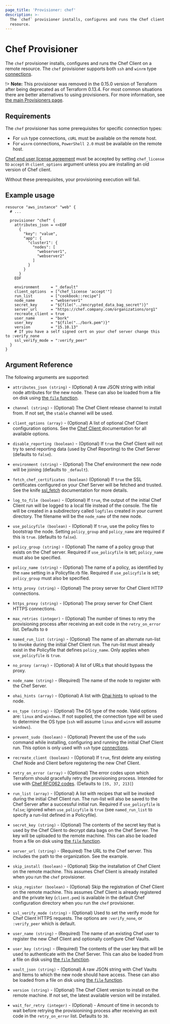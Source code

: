 ```yaml
---
page_title: 'Provisioner: chef'
description: >-
  The `chef` provisioner installs, configures and runs the Chef client on a
  resource.
---
```


# Chef Provisioner

The `chef` provisioner installs, configures and runs the Chef Client on a remote
resource. The `chef` provisioner supports both `ssh` and `winrm` type
[connections](/language/resources/provisioners/connection).

!> **Note:** This provisioner was removed in the 0.15.0 version of Terraform after being deprecated as of Terraform 0.13.4. For most common situations there are better alternatives to using provisioners. For more information, see [the main Provisioners page](/language/resources/provisioners/).

## Requirements

The `chef` provisioner has some prerequisites for specific connection types:

- For `ssh` type connections, `cURL` must be available on the remote host.
- For `winrm` connections, `PowerShell 2.0` must be available on the remote host.

[Chef end user license agreement](https://www.chef.io/end-user-license-agreement/) must be accepted by setting `chef_license` to `accept` in `client_options` argument unless you are installing an old version of Chef client.

Without these prerequisites, your provisioning execution will fail.

## Example usage

```hcl
resource "aws_instance" "web" {
  # ...

  provisioner "chef" {
    attributes_json = <<EOF
      {
        "key": "value",
        "app": {
          "cluster1": {
            "nodes": [
              "webserver1",
              "webserver2"
            ]
          }
        }
      }
    EOF

    environment     = "_default"
    client_options  = ["chef_license 'accept'"]
    run_list        = ["cookbook::recipe"]
    node_name       = "webserver1"
    secret_key      = "${file("../encrypted_data_bag_secret")}"
    server_url      = "https://chef.company.com/organizations/org1"
    recreate_client = true
    user_name       = "bork"
    user_key        = "${file("../bork.pem")}"
    version         = "15.10.13"
    # If you have a self signed cert on your chef server change this to :verify_none
    ssl_verify_mode = ":verify_peer"
  }
}
```

## Argument Reference

The following arguments are supported:

- `attributes_json (string)` - (Optional) A raw JSON string with initial node attributes
  for the new node. These can also be loaded from a file on disk using
  [the `file` function](/language/functions/file).

- `channel (string)` - (Optional) The Chef Client release channel to install from. If not
  set, the `stable` channel will be used.

- `client_options (array)` - (Optional) A list of optional Chef Client configuration
  options. See the [Chef Client ](https://docs.chef.io/config_rb_client.html) documentation
  for all available options.

- `disable_reporting (boolean)` - (Optional) If `true` the Chef Client will not try to send
  reporting data (used by Chef Reporting) to the Chef Server (defaults to `false`).

- `environment (string)` - (Optional) The Chef environment the new node will be joining
  (defaults to `_default`).

- `fetch_chef_certificates (boolean)` (Optional) If `true` the SSL certificates configured
  on your Chef Server will be fetched and trusted. See the knife [ssl_fetch](https://docs.chef.io/knife_ssl_fetch.html)
  documentation for more details.

- `log_to_file (boolean)` - (Optional) If `true`, the output of the initial Chef Client run
  will be logged to a local file instead of the console. The file will be created in a
  subdirectory called `logfiles` created in your current directory. The filename will be
  the `node_name` of the new node.

- `use_policyfile (boolean)` - (Optional) If `true`, use the policy files to bootstrap the
  node. Setting `policy_group` and `policy_name` are required if this is `true`. (defaults to
  `false`).

- `policy_group (string)` - (Optional) The name of a policy group that exists on the Chef
  server. Required if `use_policyfile` is set; `policy_name` must also be specified.

- `policy_name (string)` - (Optional) The name of a policy, as identified by the `name`
  setting in a Policyfile.rb file. Required if `use_policyfile` is set; `policy_group`
  must also be specified.

- `http_proxy (string)` - (Optional) The proxy server for Chef Client HTTP connections.

- `https_proxy (string)` - (Optional) The proxy server for Chef Client HTTPS connections.

- `max_retries (integer)` - (Optional) The number of times to retry the provisioning process
  after receiving an exit code in the `retry_on_error` list. Defaults to `0`

- `named_run_list (string)` - (Optional) The name of an alternate run-list to invoke during the
  initial Chef Client run. The run-list must already exist in the Policyfile that defines
  `policy_name`. Only applies when `use_policyfile` is `true`.

- `no_proxy (array)` - (Optional) A list of URLs that should bypass the proxy.

- `node_name (string)` - (Required) The name of the node to register with the Chef Server.

- `ohai_hints (array)` - (Optional) A list with
  [Ohai hints](https://docs.chef.io/ohai.html#hints) to upload to the node.

- `os_type (string)` - (Optional) The OS type of the node. Valid options are: `linux` and
  `windows`. If not supplied, the connection type will be used to determine the OS type (`ssh`
  will assume `linux` and `winrm` will assume `windows`).

- `prevent_sudo (boolean)` - (Optional) Prevent the use of the `sudo` command while installing, configuring
  and running the initial Chef Client run. This option is only used with `ssh` type
  [connections](/language/resources/provisioners/connection).

- `recreate_client (boolean)` - (Optional) If `true`, first delete any existing Chef Node and
  Client before registering the new Chef Client.

- `retry_on_error (array)` - (Optional) The error codes upon which Terraform should
  gracefully retry the provisioning process. Intended for use with
  [Chef RFC062 codes](https://github.com/chef-boneyard/chef-rfc/blob/master/rfc062-exit-status.md).
  (Defaults to `[35, 37, 213]`)

- `run_list (array)` - (Optional) A list with recipes that will be invoked during the initial
  Chef Client run. The run-list will also be saved to the Chef Server after a successful
  initial run. Required if `use_policyfile` is `false`; ignored when `use_policyfile` is `true`
  (see `named_run_list` to specify a run-list defined in a Policyfile).

- `secret_key (string)` - (Optional) The contents of the secret key that is used
  by the Chef Client to decrypt data bags on the Chef Server. The key will be uploaded to the remote
  machine. This can also be loaded from a file on disk using
  [the `file` function](/language/functions/file).

- `server_url (string)` - (Required) The URL to the Chef server. This includes the path to
  the organization. See the example.

- `skip_install (boolean)` - (Optional) Skip the installation of Chef Client on the remote
  machine. This assumes Chef Client is already installed when you run the `chef`
  provisioner.

- `skip_register (boolean)` - (Optional) Skip the registration of Chef Client on the remote
  machine. This assumes Chef Client is already registered and the private key (`client.pem`)
  is available in the default Chef configuration directory when you run the `chef`
  provisioner.

- `ssl_verify_mode (string)` - (Optional) Used to set the verify mode for Chef Client HTTPS
  requests. The options are `:verify_none`, or `:verify_peer` which is default.

- `user_name (string)` - (Required) The name of an existing Chef user to register
  the new Chef Client and optionally configure Chef Vaults.

- `user_key (string)` - (Required) The contents of the user key that will be used to
  authenticate with the Chef Server. This can also be loaded from a file on disk using
  [the `file` function](/language/functions/file).

- `vault_json (string)` - (Optional) A raw JSON string with Chef Vaults and Items to which the new node
  should have access. These can also be loaded from a file on disk using
  [the `file` function](/language/functions/file).

- `version (string)` - (Optional) The Chef Client version to install on the remote machine.
  If not set, the latest available version will be installed.

- `wait_for_retry (integer)` - (Optional) - Amount of time in seconds to wait before
  retrying the provisionining process after receiving an exit code in the `retry_on_error`
  list. Defaults to `30`.
